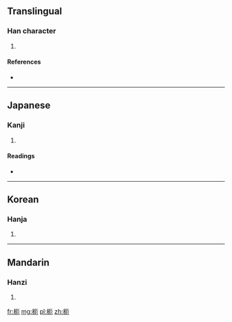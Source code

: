 ==Translingual==

===Han character===
{{Han char|rn=75|rad=木|as=04|sn=8|four=4191<sub>2</sub>|canj=木一尸山 (DMSU)}}

# {{defn|Han|sort=木04}}

====References====
* {{Han ref|kx=0516.070|dkj=14553|dj=0904.020|hdz=21167.020|uh=6799|ud=26521|bh=CCE2|bd=52450}}

----

==Japanese==

===Kanji===
{{ja-kanji|grade=|rs=木04}}

# {{defn|Japanese|sort=木04}}

====Readings====
* {{ja-readings|on=[[が]] (ga), [[あく]] (aku), [[やく]] (yaku)|kun=[[ふし]] (fushi)}}

----

==Korean==

===Hanja===
{{ko-hanja|hangeul=와|eumhun=|rv=wa|mr=wa|y=wa}}

# {{defn|Korean|sort=木04}}

----

==Mandarin==

===Hanzi===
{{cmn-hanzi|pin=[[é]] ([[e2]])|wg=o<sup>2</sup>}}

# {{defn|Mandarin|sort=木04}}

[[fr:枙]]
[[mg:枙]]
[[pl:枙]]
[[zh:枙]]